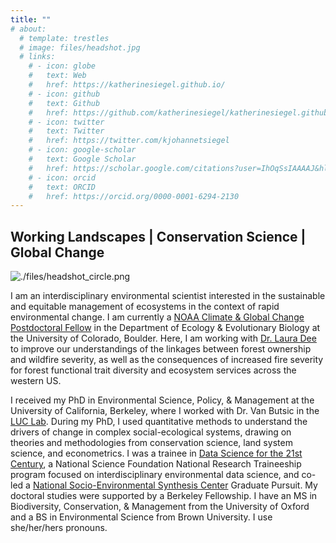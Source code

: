```yaml
---
title: ""
# about:
  # template: trestles
  # image: files/headshot.jpg
  # links:
    # - icon: globe
    #   text: Web
    #   href: https://katherinesiegel.github.io/
    # - icon: github
    #   text: Github
    #   href: https://github.com/katherinesiegel/katherinesiegel.github.io
    # - icon: twitter
    #   text: Twitter
    #   href: https://twitter.com/kjohannetsiegel
    # - icon: google-scholar
    #   text: Google Scholar
    #   href: https://scholar.google.com/citations?user=IhOqSsIAAAAJ&hl=en
    # - icon: orcid
    #   text: ORCID
    #   href: https://orcid.org/0000-0001-6294-2130
---
```

## Working Landscapes | Conservation Science | Global Change

::: {.grid}

::: {.g-col-12 .g-col-md-4}

```{=html}
<div class="grid" style="--bs-columns: 5; row-gap: 0;">
  <div class="g-col-1 g-col-md-0"></div>
  <div class="g-col-3 g-col-md-5">
    <picture>
      <source media="(max-width:50%)" srcset="./files/headshot_circle.png">
      <source media="(min-width:50%)" srcset="./files/headshot_circle.png">
      <img class="img-fluid" src="./files/headshot_circle.png" alt="./files/headshot_circle.png">
    </picture>
  </div>
  <div class="g-col-1 g-col-md-0"></div>
</div>
```

:::

::: {.g-col-12 .g-col-md-8}

I am an interdisciplinary environmental scientist interested in the sustainable and equitable management of ecosystems in the context of rapid environmental change. I am currently a [NOAA Climate & Global Change Postdoctoral Fellow](https://cpaess.ucar.edu/cgc) in the Department of Ecology & Evolutionary Biology at the University of Colorado, Boulder. Here, I am working with [Dr. Laura Dee](https://www.lauraedee.com/) to improve our understandings of the linkages between forest ownership and wildfire severity, as well as the consequences of increased fire severity for forest functional trait diversity and ecosystem services across the western US. 

I received my PhD in Environmental Science, Policy, & Management at the University of California, Berkeley, where I worked with Dr. Van Butsic in the [LUC Lab](https://luclab.berkeley.edu/). During my PhD, I used quantitative methods to understand the drivers of change in complex social-ecological systems, drawing on theories and methodologies from conservation science, land system science, and econometrics. I was a trainee in [Data Science for the 21st Century](http://ds421.berkeley.edu/), a National Science Foundation National Research Traineeship program focused on interdisciplinary environmental data science, and co-led a [National Socio-Environmental Synthesis Center](https://www.sesync.org/research/agricultural-frontiers) Graduate Pursuit. My doctoral studies were supported by a Berkeley Fellowship. I have an MS in Biodiversity, Conservation, & Management from the University of Oxford and a BS in Environmental Science from Brown University. I use she/her/hers pronouns.  

:::

:::

